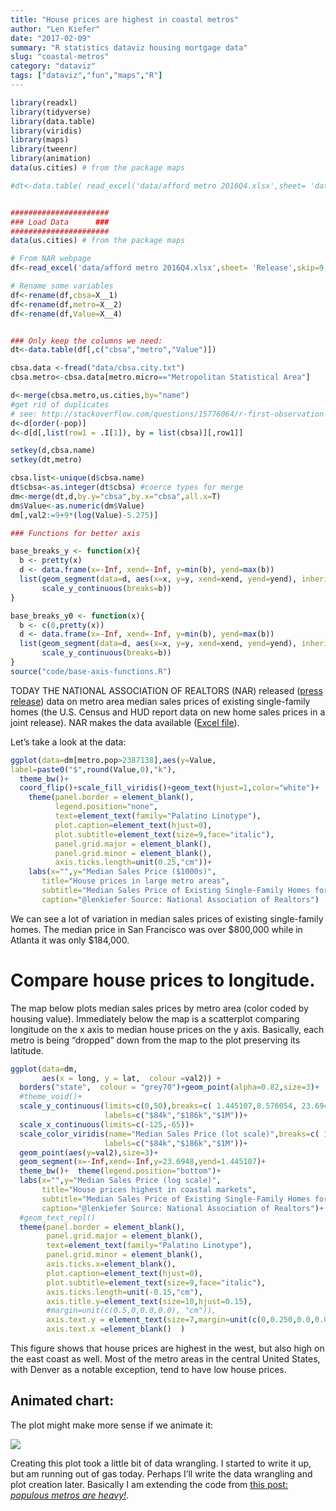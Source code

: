 ```yaml
---
title: "House prices are highest in coastal metros"
author: "Len Kiefer"
date: "2017-02-09"
summary: "R statistics dataviz housing mortgage data"
slug: "coastal-metros"
category: "dataviz"
tags: ["dataviz","fun","maps","R"]
---
```

  
```r

library(readxl)
library(tidyverse)
library(data.table)
library(viridis)
library(maps)
library(tweenr)
library(animation)
data(us.cities) # from the package maps

#dt<-data.table( read_excel('data/afford metro 2016Q4.xlsx',sheet= 'data2'))


######################
### Load Data      ###
######################
data(us.cities) # from the package maps

# From NAR webpage
df<-read_excel('data/afford metro 2016Q4.xlsx',sheet= 'Release',skip=9,col_names=F)

# Rename some variables
df<-rename(df,cbsa=X__1)
df<-rename(df,metro=X__2)
df<-rename(df,Value=X__4)


### Only keep the columns we need:
dt<-data.table(df[,c("cbsa","metro","Value")])

cbsa.data <-fread("data/cbsa.city.txt")
cbsa.metro<-cbsa.data[metro.micro=="Metropolitan Statistical Area"]

d<-merge(cbsa.metro,us.cities,by="name")
#get rid of duplicates
# see: http://stackoverflow.com/questions/15776064/r-first-observation-by-group-using-data-table-self-join
d<-d[order(-pop)]
d<-d[d[,list(row1 = .I[1]), by = list(cbsa)][,row1]]

setkey(d,cbsa.name)
setkey(dt,metro)

cbsa.list<-unique(d$cbsa.name)
dt$cbsa<-as.integer(dt$cbsa) #coerce types for merge
dm<-merge(dt,d,by.y="cbsa",by.x="cbsa",all.x=T)
dm$Value<-as.numeric(dm$Value)
dm[,val2:=9+9*(log(Value)-5.275)]

### Functions for better axis

base_breaks_y <- function(x){
  b <- pretty(x)
  d <- data.frame(x=-Inf, xend=-Inf, y=min(b), yend=max(b))
  list(geom_segment(data=d, aes(x=x, y=y, xend=xend, yend=yend), inherit.aes=FALSE),
       scale_y_continuous(breaks=b))
}

base_breaks_y0 <- function(x){
  b <- c(0,pretty(x))
  d <- data.frame(x=-Inf, xend=-Inf, y=min(b), yend=max(b))
  list(geom_segment(data=d, aes(x=x, y=y, xend=xend, yend=yend), inherit.aes=FALSE),
       scale_y_continuous(breaks=b))
}
source("code/base-axis-functions.R")
```  


TODAY THE NATIONAL ASSOCIATION OF REALTORS (NAR) released ([press release](https://www.nar.realtor/news-releases/2017/02/swift-gains-in-fourth-quarter-push-home-prices-to-peak-levels-in-majority-of-metro-areas)) data on metro area median sales prices of existing single-family homes (the U.S. Census and HUD report data on new home sales prices in a joint release).  NAR makes the data available ([Excel file](https://www.nar.realtor/sites/default/files/reports/2016/embargoes/2016-q4-metro-home-prices/metro-home-prices-q4-2016-single-family-2017-02-09.xls)).

Let's take a look at the data:

```r

ggplot(data=dm[metro.pop>2387138],aes(y=Value,
label=paste0("$",round(Value,0),"k"),                                       x=reorder(cbsa.name,Value),fill=Value))+geom_col()+
  theme_bw()+
  coord_flip()+scale_fill_viridis()+geom_text(hjust=1,color="white")+  base_breaks_y0(dm[metro.pop>2387138]$Value)+
    theme(panel.border = element_blank(),
          legend.position="none",
          text=element_text(family="Palatino Linotype"),
          plot.caption=element_text(hjust=0),
          plot.subtitle=element_text(size=9,face="italic"),
          panel.grid.major = element_blank(),
          panel.grid.minor = element_blank(),
          axis.ticks.length=unit(0.25,"cm"))+
    labs(x="",y="Median Sales Price ($1000s)",
       title="House prices in large metro areas",
       subtitle="Median Sales Price of Existing Single-Family Homes for Metropolitan Areas in 2016",
       caption="@lenkiefer Source: National Association of Realtors")

```

We can see a lot of variation in median sales prices of existing single-family homes.  The median price in San Francisco was over \$800,000 while in Atlanta it was only \$184,000.  

# Compare house prices to longitude.

The map below plots median sales prices by metro area (color coded by housing value).  Immediately below the map is a scatterplot comparing longitude on the x axis to median house prices on the y axis.  Basically, each metro is being "dropped" down from the map to the plot preserving its latitude.

```r
ggplot(data=dm, 
       aes(x = long, y = lat,  colour =val2)) +
  borders("state",  colour = "grey70")+geom_point(alpha=0.82,size=3)+
  #theme_void()+
  scale_y_continuous(limits=c(0,50),breaks=c( 1.445107,8.576054, 23.6948),
                     labels=c("$84k","$186k","$1M"))+
  scale_x_continuous(limits=c(-125,-65))+
  scale_color_viridis(name="Median Sales Price (lot scale)",breaks=c( 1.445107,8.576054, 23.69),
                     labels=c("$84k","$186k","$1M"))+
  geom_point(aes(y=val2),size=3)+
  geom_segment(x=-Inf,xend=-Inf,y=23.6948,yend=1.445107)+
  theme_bw()+  theme(legend.position="bottom")+
  labs(x="",y="Median Sales Price (log scale)",
       title="House prices highest in coastal markets",
       subtitle="Median Sales Price of Existing Single-Family Homes for Metropolitan Areas in 2016",
       caption="@lenkiefer Source: National Association of Realtors")+
  #geom_text_repl()
  theme(panel.border = element_blank(),
        panel.grid.major = element_blank(),
        text=element_text(family="Palatino Linotype"),
        panel.grid.minor = element_blank(),
        axis.ticks.x=element_blank(),
        plot.caption=element_text(hjust=0),
        plot.subtitle=element_text(size=9,face="italic"),
        axis.ticks.length=unit(-0.15,"cm"),
        axis.title.y=element_text(size=10,hjust=0.15),
        #margin=unit(c(0.5,0,0.0,0.0), "cm")),
        axis.text.y = element_text(size=7,margin=unit(c(0,0.250,0.0,0.0), "cm")),
        axis.text.x =element_blank()  )

```

This figure shows that house prices are highest in the west, but also high on the east coast as well.  Most of the metro areas in the central United States, with Denver as a notable exception, tend to have low house prices.

## Animated chart:

The plot might make more sense if we animate it:

<img src="../../../../img/charts_feb_9_2017/nar2016q4.gif">

Creating this plot took a little bit of data wrangling.  I started to write it up, but am running out of gas today.  Perhaps I'll write the data wrangling and plot creation later.  Basically I am extending the code from [this post: *populous metros are heavy!*](../../../../2016/12/23/populous-metros-are-heavy ).

